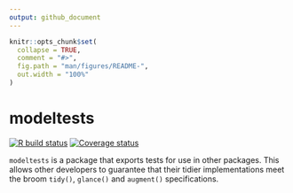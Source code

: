 ```yaml
---
output: github_document
---
```


<!-- README.md is generated from README.Rmd. Please edit that file -->

```r
knitr::opts_chunk$set(
  collapse = TRUE,
  comment = "#>",
  fig.path = "man/figures/README-",
  out.width = "100%"
)
```

# modeltests

[![R build status](https://github.com/alexpghayes/modeltests/workflows/R-CMD-check/badge.svg)](https://github.com/alexpghayes/modeltests)
[![Coverage status](https://codecov.io/gh/alexpghayes/modeltests/branch/main/graph/badge.svg)](https://app.codecov.io/github/alexpghayes/modeltests?branch=main)

`modeltests` is a package that exports tests for use in other packages. This allows other developers to guarantee that their tidier implementations meet the broom `tidy()`, `glance()` and `augment()` specifications.
